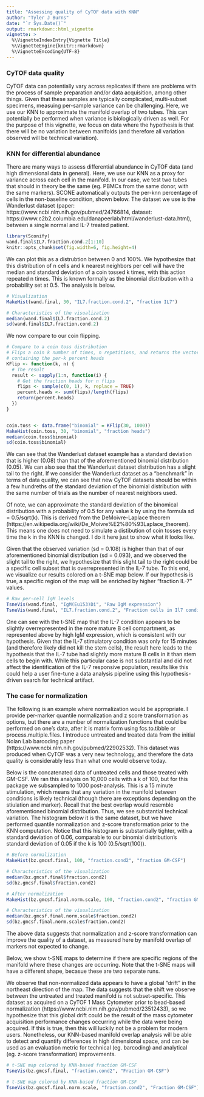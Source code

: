 ```yaml
---
title: "Assessing quality of CyTOF data with KNN"
author: "Tyler J Burns"
date: "`r Sys.Date()`"
output: rmarkdown::html_vignette
vignette: >
  %\VignetteIndexEntry{Vignette Title}
  %\VignetteEngine{knitr::rmarkdown}
  %\VignetteEncoding{UTF-8}
---
```


### CyTOF data quality
CyTOF data can potentially vary across replicates if there are problems with 
the process of sample preparation and/or data acquisition, among other things. 
Given that these samples are typically complicated, multi-subset specimens, 
measuing per-sample variance can be challenging. Here, we use our KNN to 
approximate the manifold overlap of two tubes. This can potentially be 
performed when variance is biologically driven as well. For the purpose of this 
vignette, we focus on data where the hypothesis is that there will be no 
variation between manifolds (and therefore all variation observed will be 
technical variation).

### KNN for differential abundance
There are many ways to assess differential abundance in CyTOF data (and high 
dimensional data in general). Here, we use our KNN as a proxy for variance 
across each cell in the manifold. In our case, we test two tubes that should 
in theory be the same (eg. PBMCs from the same donor, with the same markers). 
SCONE automatically outputs the per-knn percentage of cells in the non-baseline 
condition, shown below. The dataset we use is the Wanderlust dataset (paper: https://www.ncbi.nlm.nih.gov/pubmed/24766814, dataset: https://www.c2b2.columbia.edu/danapeerlab/html/wanderlust-data.html), between 
a single normal and IL-7 treated patient. 

```r
library(Sconify)
wand.final$IL7.fraction.cond.2[1:10]
knitr::opts_chunk$set(fig.width=6, fig.height=4) 
```

We can plot this as a distrubtion between 0 and 100%. We hypothesize that this 
distribution of n cells and k nearest neighbors per cell will have the median 
and standard deviation of a coin tossed k times, with this action repeated n 
times. This is known formally as the binomial distribution with a probability 
set at 0.5. The analysis is below.

```r
# Visualization
MakeHist(wand.final, 30, "IL7.fraction.cond.2", "fraction IL7")

# Characteristics of the visualization
median(wand.final$IL7.fraction.cond.2)
sd(wand.final$IL7.fraction.cond.2)

```

We now compare to our coin flipping. 

```r
# Compare to a coin toss distribution
# Flips a coin k number of times, n repetitions, and returns the vector 
# containing the per-k percent heads 
KFlip <- function(k, n) {
  # The result 
  result <- sapply(1:n, function(i) {
    # Get the fraction heads for n flips
    flips <- sample(c(0, 1), k, replace = TRUE)
    percent.heads <- sum(flips)/length(flips)
    return(percent.heads)
  })
}


coin.toss <- data.frame("binomial" = KFlip(30, 1000))
MakeHist(coin.toss, 30, "binomial", "fraction heads")
median(coin.toss$binomial)
sd(coin.toss$binomial)
```

We can see that the Wanderlust dataset example has a standard deviation that is 
higher (0.08) than that of the aforementioned binomial distribution (0.05). We 
can also see that the Wanderlust dataset distribution has a slight tail to the 
right. If we consider the Wanderlust dataset as a "benchmark" in terms of data 
quality, we can see that new CyTOF datasets should be within a few hundreths of 
the standard deviation of the binomial distribution with the same number of 
trials as the number of nearest neighbors used. 

Of note, we can approximate the standard deviation of the binomical 
distribution with a probability of 0.5 for any value k by using the formula 
sd = 0.5/sqrt(k). This is derived from the DeMoivre-Laplace theorem (https://en.wikipedia.org/wiki/De_Moivre%E2%80%93Laplace_theorem). This means 
one does not need to simulate a distibution of coin tosses every time the k in 
the KNN is changed. I do it here just to show what it looks like. 

Given that the observed variation (sd = 0.108) is higher than that of our 
aforementioned binomial distribution (sd = 0.093), and we observed the slight 
tail to the right, we hypothesize that this slight tail to the right could be 
a specific cell subset that is overrepresented in the IL-7 tube. To this end, 
we visualize our results colored on a t-SNE map below. If our hypothesis is 
true, a specific region of the map will be enriched by higher "fraction IL-7" 
values.

```r

# Raw per-cell IgM levels
TsneVis(wand.final, "IgM(Eu153)Di", "Raw IgM expression")
TsneVis(wand.final, "IL7.fraction.cond.2", "Fraction cells in Il7 condition")


```

One can see with the t-SNE map that the IL-7 condition appears to be slightly 
overrepresented in the more mature B cell compartment, as represented above by 
high IgM expression, which is consistent with our hypothesis. Given that the 
IL-7 stimulatory condition was only for 15 minutes (and therefore likely did 
not kill the stem cells), the result here leads to the hypothesis that the IL-7 
tube had slightly more mature B cells in it than stem cells to begin with. 
While this particular case is not substantial and did not affect the 
identification of the IL-7 responsive population, results like this could help 
a user fine-tune a data analysis pipeline using this hypothesis-driven search 
for technical artifact.

### The case for normalization
The following is an example where normalization would be appropriate. I provide 
per-marker quantile normalization and z score transformation as options, but 
there are a number of normalization functions that could be performed on one's 
data, after it is matrix form using fcs.to.tibble or process.multiple.files. I 
introduce untreated and treated data from the initial Nolan Lab barcoding paper (https://www.ncbi.nlm.nih.gov/pubmed/22902532). This dataset was produced when 
CyTOF was a very new technology, and therefore the data quality is considerably 
less than what one would observe today. 

Below is the concatenated data of untreated cells and those treated with 
GM-CSF. We ran this analysis on 10,000 cells with a k of 100, but for this 
package we subsampled to 1000 post-analysis. This is a 15 minute stimulation, 
which means that any variation in the manifold between conditions is likely 
technical (though there are exceptions depending on the stiulation and marker). 
Recall that the best overlap would resemble aforementioned binomial 
distribution. Thus, we see substantial technical variation. The histogram below 
it is the same dataset, but we have performed quantile normalization and 
z-score transformation prior to the KNN computation. Notice that this histogram 
is substantially tighter, with a standard deviation of 0.06, comparable to our 
binomial distribution's standard deviation of 0.05 if the k is 100 
(0.5/sqrt(100)). 

```r

# Before normalization
MakeHist(bz.gmcsf.final, 100, "fraction.cond2", "fraction GM-CSF")

# Characteristics of the visualization
median(bz.gmcsf.final$fraction.cond2)
sd(bz.gmcsf.final$fraction.cond2)

# After normalization
MakeHist(bz.gmcsf.final.norm.scale, 100, "fraction.cond2", "fraction GM-CSF")

# Characteristics of the visualization
median(bz.gmcsf.final.norm.scale$fraction.cond2)
sd(bz.gmcsf.final.norm.scale$fraction.cond2)

```

The above data suggests that normalization and z-score transformation can 
improve the quality of a dataset, as measured here by manifold overlap of 
markers not expected to change. 

Below, we show t-SNE maps to determine if there are specific regions of the 
manifold where these changes are occurring. Note that the t-SNE maps will have 
a different shape, becasue these are two separate runs. 

We observe that non-normalized data appears to have a global "drift" in the 
northeast direction of the map. The data suggests that the shift we observe 
between the untreated and treated manifold is not subset-specific. This dataset 
as acquired on a CyTOF 1 Mass Cytometer prior to bead-based normalization (https://www.ncbi.nlm.nih.gov/pubmed/23512433), so we hypothesize that this 
global drift could be the result of the mass cytometer acquisition performance 
changes occurring while the data were being acquired. If this is true, then 
this will luckily not be a problem for modern users. Nonetheless, our KNN-based 
manifold overlap analysis will be able to detect and quantify differences in 
high dimensional space, and can be used as an evaluation metric for technical 
(eg. barcoding) and analytical (eg. z-score transformation) improvements. 

```r
# t-SNE map colored by KNN-based fraction GM-CSF
TsneVis(bz.gmcsf.final, "fraction.cond2", "Fraction GM-CSF")

# t-SNE map colored by KNN-based fraction GM-CSF
TsneVis(bz.gmcsf.final.norm.scale, "fraction.cond2", "Fraction GM-CSF")
```


